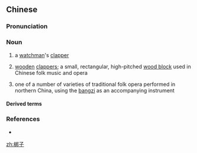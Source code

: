 ==Chinese==
{{zh-forms}}

===Pronunciation===
{{zh-pron
|m=bāngzi
|c=bong1 zi2
|cat=n
}}

===Noun===
{{zh-noun}}

# a [[watchman]]'s [[clapper]]
# {{lb|zh|music}} [[wooden]] [[clappers]]; a small, rectangular, high-pitched [[w:wood block|wood block]] used in Chinese folk music and opera
# one of a number of varieties of traditional folk opera performed in northern China, using the [[bangzi]] as an accompanying instrument

====Derived terms====
{{zh-der|梆子腔|河北梆子|南梆子|上黨梆子|下梆子|中路梆子|乾敲梆子不賣油|亮梆子|北路梆子|同州梆子|唱洋梆子|山東梆子|山西梆子|打亮梆子|打梆子|河南梆子|老梆子|陝西梆子}}

===References===
* {{pedialite|wood block}}

{{zh-cat|Musical instruments}}

[[zh:梆子]]